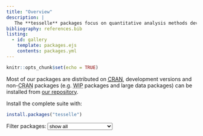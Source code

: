 ```yaml
---
title: "Overview"
description: |
   The **tesselle** packages focus on quantitative analysis methods developed for archaeology. They are designed to work seamlessly together and to complement general-purpose and other specialized statistical packages. These packages can be used to explore and analyze common data types in archaeology: count data, compositional data and chronological data.
bibliography: references.bib
listing:
  - id: gallery
    template: packages.ejs
    contents: packages.yml
---
```


```r
knitr::opts_chunk$set(echo = TRUE)
```

Most of our packages are distributed on [<abbr title="Comprehensive R Archive Network">CRAN</abbr>](https://cran.r-project.org/), development versions and non-<abbr title="Comprehensive R Archive Network">CRAN</abbr> packages (e.g. <abbr title="work-in-progress">WIP</abbr> packages and large data packages) can be installed from [our repository](https://tesselle.r-universe.dev/).

Install the complete suite with:

```r
install.packages("tesselle")
```

```{=html}
<style>
.grid-sizer, .grid-item { 
  width: 29%;
  margin-left: 1.5%;
  margin-right: 1.5%;
  margin-bottom: 10px;
}
</style>

<label for="isotope-select-filter" class="form-label">Filter packages:</label>
<select id="isotope-select-filter" class="form-select btn-outline-secondary filters-select">
  <option value="*" selected>show all</option>
  <option value=".count-data">count data</option>
  <option value=".compositional-data">compositionnal data</option>
  <option value=".chronological-data">chronological data</option>
  <option value=".multivariate-data">multivariate data analysis</option>
  <option value=".signal-processing">signal processing</option>
</select>
```

::: {.column-page}

::: {#gallery}
:::

:::

```{=html}
<script>
// init Isotope
var $grid = $('.grid').isotope({
  // options
  sortBy: 'random',
  itemSelector: '.card',
  percentPosition: true,
  masonry: {
    // use outer width of grid-sizer for columnWidth
    columnWidth: '.grid-sizer'
  }
});

// layout Isotope after each image loads
$grid.imagesLoaded().progress( function() {
  $grid.isotope('layout');
});

$('.filters-select').on( 'change', function() {
  // get filter value from option value
  var filterValue = this.value;
  $grid.isotope({ filter: filterValue });
});
</script>
```
